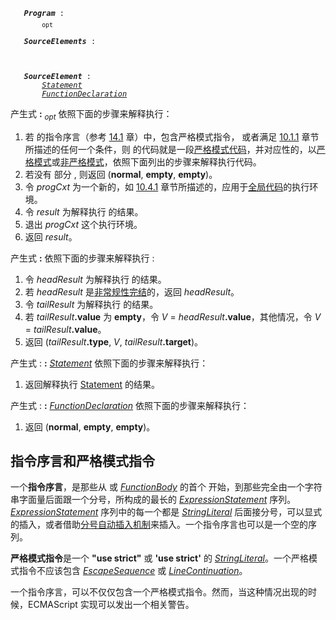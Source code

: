 {{eng ver|http://ecma-international.org/ecma-262/5.1/#sec-14}}
{{test262|http://hg.ecmascript.org/tests/test262/file/f2b232b08824/test/suite/ch14}}




{{syntax}}

    ''<b id="Program">Program</b>'' :
        ''{{toanchor|SourceElements}}''<sub>opt</sub>

    ''<b id="SourceElements">SourceElements</b>'' :
        ''{{toanchor|SourceElement}}'' 
        ''{{toanchor|SourceElements}}''  ''{{toanchor|SourceElement}}''

    ''<b id="SourceElement">SourceElement</b>'' :
        ''[[ES5/statements#Statement|Statement]]'' 
        ''[[ES5/functions#FunctionDeclaration|FunctionDeclaration]]''

{{semantics}}

产生式 ''{{toanchor|Program}}'' ''':''' ''{{toanchor|SourceElements}}<sub>opt</sub>''  依照下面的步骤来解释执行：{{v8|https://github.com/v8/v8/blob/3.22/src/parser.cc#L853|}}

# 若 ''{{toanchor|SourceElements}}'' 的指令序言（参考 [[#directive-prologue|14.1]] 章）中，包含严格模式指令， 或者满足 [[ES5/execution#strict-mode-code|10.1.1]] 章节所描述的任何一个条件，则 ''{{toanchor|Program}}'' 的代码就是一段[[ES5/execution#strict-mode-code|严格模式代码]]，并对应性的，以[[ES5/execution#strict-mode-code|严格模式]]或[[ES5/execution#strict-mode-code|非严格模式]]，依照下面列出的步骤来解释执行代码。
# 若没有 ''{{toanchor|SourceElements}}'' 部分 , 则返回 ('''normal''', '''empty''', '''empty''')。
# 令 <var>progCxt</var> 为一个新的，如 [[ES5/execution#entering-global-code|10.4.1]] 章节所描述的，应用于[[ES5/execution#global-code|全局代码]]的执行环境。
# 令 <var>result</var> 为解释执行 ''{{toanchor|SourceElements}}'' 的结果。
# 退出 <var>progCxt</var> 这个执行环境。
# 返回 <var>result</var>。
          
{{note|本规范不会规定，具体如何解释执行一个 '''''Program''''' 以及如何处理其结果，其具体行为由 ECMAScript 实现自行定义。}}


产生式 ''{{toanchor|SourceElements}}'' ''':''' ''{{toanchor|SourceElements}}'' ''{{toanchor|SourceElement}}'' 依照下面的步骤来解释执行 :
     
# 令 <var>headResult</var> 为解释执行 ''{{toanchor|SourceElements}}'' 的结果。
# 若 <var>headResult</var> 是[[ES5/types#abrupt-completion|非常规性完结]]的，返回 <var>headResult</var>。
# 令 <var>tailResult</var> 为解释执行 ''{{toanchor|SourceElement}}'' 的结果。
# 若 <var>tailResult</var>'''.value''' 为 '''empty'''，令 <var>V</var> = <var>headResult</var>'''.value'''，其他情况，令 <var>V</var> = <var>tailResult</var>'''.value'''。
# 返回 (<var>tailResult</var>'''.type''', <var>V</var>, <var>tailResult</var>'''.target''')。

产生式 : ''{{toanchor|SourceElement}}'' ''':''' ''[[ES5/statements#Statement|Statement]]'' 依照下面的步骤来解释执行：
# 返回解释执行 [[ES5/statements#Statement|Statement]] 的结果。

产生式 : ''{{toanchor|SourceElement}}'' ''':''' ''[[ES5/functions#FunctionDeclaration|FunctionDeclaration]]'' 依照下面的步骤来解释执行：
# 返回 ('''normal''', '''empty''', '''empty''')。

== {{anchor|x14.1}}{{anchor|directive-prologue}}指令序言和严格模式指令 ==
{{eng ver|http://ecma-international.org/ecma-262/5.1/#sec-14.1}}
{{test262|http://hg.ecmascript.org/tests/test262/file/f2b232b08824/test/suite/ch14/14.1}}

一个'''指令序言'''，是那些从 ''{{toanchor|Program}}'' 或 ''[[ES5/functions#FunctionBody|FunctionBody]]'' 的首个 ''{{toanchor|SourceElement}}'' 开始，到那些完全由一个字符串字面量后面跟一个分号，所构成的最长的 ''[[ES5/statements#x12.4|ExpressionStatement]]'' 序列。''[[ES5/statements#x12.4|ExpressionStatement]]'' 序列中的每一个都是 ''[[ES5/lexical#x7.8.4|StringLiteral]]'' 后面接分号，可以显式的插入，或者借助[[ES5/lexical#automatic-semicolon-insertion|分号自动插入机制]]来插入。一个指令序言也可以是一个空的序列。 {{v8|https://github.com/v8/v8/blob/3.22/src/parser.cc#L887|}}

'''严格模式指令'''是一个 '''"use strict"''' 或 '''<nowiki>'use strict'</nowiki>''' 的 ''[[ES5/lexical#x7.8.4|StringLiteral]]''。一个严格模式指令不应该包含 ''[[ES5/lexical#EscapeSequence|EscapeSequence]]'' 或 ''[[ES5/lexical#LineContinuation|LineContinuation]]''。

一个指令序言，可以不仅仅包含一个严格模式指令。然而，当这种情况出现的时候，ECMAScript 实现可以发出一个相关警告。

{{note|指令序言包含的 '''''ExpressionStatement''''' 产生式们，会在解释执行包含他们的 '''''SourceElements''''' 产生式期间，被正常的解析执行。ECMAScript 实现可以在一个'''指令序言'''中定义其他非严格模式指令。当一个指令序言中的某个 '''''ExpressionStatement''''' 并不是一个严格模式指令，也不是一个被 ECMAScript 实现所定义的指令，且存在某种通知机制的话，就要借助该机制，发出一个警告。}}

